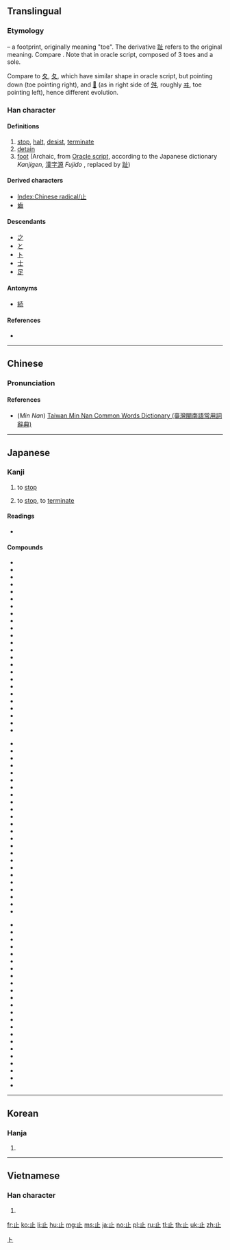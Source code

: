 {{also|只|足}}
==Translingual==
{{stroke order|type=animate}}

===Etymology===
{{Han etyl}}
{{liushu|p}} – a footprint, originally meaning "toe". The derivative [[趾]] refers to the original meaning. Compare {{m|mul|手||hand|sc=Hani}}. Note that in oracle script, composed of 3 toes and a sole.

Compare to [[夊]], [[夂]], which have similar shape in oracle script, but pointing down (toe pointing right), and [[𡕒]] (as in right side of [[舛]], roughly [[ヰ]], toe pointing left), hence different evolution.

===Han character===
{{Han char|rn=77|rad=止|as=00|sn=4|four=21100|canj=YLM}}

====Definitions====
# [[stop]], [[halt]], [[desist]], [[terminate]]
# [[detain]]
# [[foot]] (Archaic, from [[w:Oracle script|Oracle script]], according to the Japanese dictionary ''Kanjigen'', [[漢字源]] ''Fujido''<!--capital editor-->, replaced by [[趾]])

====Derived characters====
* [[Index:Chinese radical/止]]
* [[齒]]

====Descendants====
* [[之]]
* [[と]]
* [[ト]]
* [[士]] {{qualifier|as component, as in [[志]]}}
* [[足]]

====Antonyms====
* {{sense|stop}} [[続]]

====References====
* {{Han ref|kx=0573.240|dkj=16253|dj=0961.230|hdz=21435.030|uh=6B62|ud=27490|bh=A4EE|bd=42222}}

----

==Chinese==
{{zh-forms}}

===Pronunciation===
{{zh-pron
|m=zhǐ
|c=zi2
|h=pfs=chí
|mn=chí
|w=
|mc=y
|oc=y
|ma=|ma2=
|cat=v
}}

====References====
* (''Min Nan'') [http://twblg.dict.edu.tw/holodict_new/result_detail.jsp?n_no=816&curpage=1&sample=%E6%AD%A2&radiobutton=1&querytarget=1&limit=20&pagenum=1&rowcount=19 Taiwan Min Nan Common Words Dictionary (臺灣閩南語常用詞辭典)]

----

==Japanese==

===Kanji===
{{ja-kanji|grade=2|rs=止00}}

# {{sense|とめる}} to [[stop]]
# {{sense|やめる}} to [[stop]], to [[terminate]]

====Readings====
* {{ja-readings
|goon=[[し]] (shi)
|kanon=[[し]] (shi)
|kun=[[とまる]] (tomaru), [[あし]] (ashi), [[とめる]] (tomeru), [[やめる]] (yameru)}}

====Compounds====
{{top3}}
* {{l|ja|sc=Jpan|遏止|tr=あっし, asshi}}
* {{l|ja|sc=Jpan|一乗止観院|tr=いちじょうしかんいん, ichijōshikan'in}}
* {{l|ja|sc=Jpan|駅止|tr=えきどめ, ekidome}}
* {{l|ja|sc=Jpan|襟止|tr=えりどめ, eridome}}
* {{l|ja|sc=Jpan|依止|tr=えじ, eji}}
* {{l|ja|sc=Jpan|乎古止点|tr=おことてん, okototen}}
* {{l|ja|sc=Jpan|核抑止|tr=かくよくし, kakuyokusi}}
* {{l|ja|sc=Jpan|鎌止|tr=かまどめ, kamadome}}
* {{l|ja|sc=Jpan|川止|tr=かわどめ, kawadome}}
* {{l|ja|sc=Jpan|諫止|tr=かんし, kanshi}}
* {{l|ja|sc=Jpan|客止|tr=きゃくどめ, kyakudome}}
* {{l|ja|sc=Jpan|休止|tr=きゅうし, kyūshi}}
* {{l|ja|sc=Jpan|競業避止|tr=きゅうぎょうひし, kyūgyōhishi}}
* {{l|ja|sc=Jpan|拒止|tr=きょし, kyoshi}}
* {{l|ja|sc=Jpan|挙止|tr=きょし, kyoshi}}
* {{l|ja|sc=Jpan|禁止|tr=きんし, kinshi}}
* {{l|ja|sc=Jpan|鞍作止利|tr=くらつくりのとり, kuratsukurinotori}}
* {{l|ja|sc=Jpan|車止|tr=くるまどめ, kurumadome}}
* {{l|ja|sc=Jpan|止観|tr=しかん, shikan}}
* {{l|ja|sc=Jpan|止観業|tr=しかんごう, shikangō}}
* {{l|ja|sc=Jpan|止汗剤|tr=しかんざい, shikanzai}}
* {{l|ja|sc=Jpan|止観十乗|tr=しかんじゅうじょう, shikanjūjō}}
* {{l|ja|sc=Jpan|止血|tr=しけつ, shiketsu}}
* {{l|ja|sc=Jpan|止止不須説|tr=ししふしゅせつ, shishihushusetsu}}
{{mid3}}
* {{l|ja|sc=Jpan|止瀉剤|tr=ししゃざい, shishazai}}
* {{l|ja|sc=Jpan|止宿|tr=ししゅく, shishuku}}
* {{l|ja|sc=Jpan|止水|tr=しすい, shisui}}
* {{l|ja|sc=Jpan|止痛|tr=しつう, shitsū}}
* {{l|ja|sc=Jpan|車輪止|tr=しゃりんどめ, sharindome}}
* {{l|ja|sc=Jpan|臭気止|tr=しゅうきどめ, shūkidome}}
* {{l|ja|sc=Jpan|終止|tr=しゅうし, shūsi}}
* {{l|ja|sc=Jpan|笑止|tr=しょうし, shōsi}}
* {{l|ja|sc=Jpan|止揚|tr=しよう, shiyō}}
* {{l|ja|sc=Jpan|止痢剤|tr=しりざい, shirizai}}
* {{l|ja|sc=Jpan|真言止観|tr=しんごんしかん, shingonshikan}}
* {{l|ja|sc=Jpan|進止|tr=しんし, shinshi}}
* {{l|ja|sc=Jpan|止住|tr=しじゅう, shijū}}
* {{l|ja|sc=Jpan|止動方角|tr=しどうほうがく, shidōhōgaku}}
* {{l|ja|sc=Jpan|制止|tr=せいし, seishi}}
* {{l|ja|sc=Jpan|静止|tr=せいし, seishi}}
* {{l|ja|sc=Jpan|咳止|tr=せきどめ, sekidome}}
* {{l|ja|sc=Jpan|沮止|tr=そし, soshi}}
* {{l|ja|sc=Jpan|阻止|tr=そし, soshi}}
* {{l|ja|sc=Jpan|体言止|tr=たいげんどめ, taigendome}}
* {{l|ja|sc=Jpan|中止|tr=ちゅうし, chūshi}}
* {{l|ja|sc=Jpan|丁丁発止|tr=ちょうちょうはっし, chōchōhasshi}}
* {{l|ja|sc=Jpan|血止|tr=ちどめ, chidome}}
* {{l|ja|sc=Jpan|停止|tr=ていし, teishi}}
{{mid3}}
* {{l|ja|sc=Jpan|底止|tr=ていし, teishi}}
* {{l|ja|sc=Jpan|天台止観|tr=てんだいしかん, tendaishikan}}
* {{l|ja|sc=Jpan|止木|tr=とめぎ, tomegi}}
* {{l|ja|sc=Jpan|止句|tr=とめく, tomeku}}
* {{l|ja|sc=Jpan|止相場|tr=とめそうば, tomesōba}}
* {{l|ja|sc=Jpan|止針|tr=とめばり, tomebari}}
* {{l|ja|sc=Jpan|止偏|tr=とめへん, tomehen}}
* {{l|ja|sc=Jpan|止弁|tr=そめべん, someben}}
* {{l|ja|sc=Jpan|廃止|tr=はいし, haishi}}
* {{l|ja|sc=Jpan|波止場|tr=はとば, hatoba}}
* {{l|ja|sc=Jpan|船止|tr=ふなどめ, hunadome}}
* {{l|ja|sc=Jpan|閉止|tr=へいし, heishi}}
* {{l|ja|sc=Jpan|摩訶止観|tr=まかしかん, makashikan}}
* {{l|ja|sc=Jpan|明鏡止水|tr=めいきょうしすい, meikyōshisui}}
* {{l|ja|sc=Jpan|黙止|tr=もくし, mokushi}}
* {{l|ja|sc=Jpan|山止|tr=やまどめ, yamadome}}
* {{l|ja|sc=Jpan|雪止|tr=ゆきどめ, yukidome}}
* {{l|ja|sc=Jpan|容止|tr=ようし, yōshi}}
* {{l|ja|sc=Jpan|抑止|tr=よくし, yokushi}}
* {{l|ja|sc=Jpan|乎古止点|tr=おことてん, okototen}}
* {{l|ja|sc=Jpan|魚鳥止|tr=ぎょうちょうどめ, gyōchōdome}}
* {{l|ja|sc=Jpan|動止|tr=どうし, dōshi}}
* {{l|ja|sc=Jpan|防止|tr=ぼうし, bōshi}}
{{bottom}}

[[Category:Han characters from which katakana were derived|ト]]

----

==Korean==

===Hanja===
{{ko-hanja|hangeul=지|eumhun=[[그치다|그칠]]|rv=ji|mr=chi|y=ci}}

# {{defn|lang=ko|sort=止00}}

----

==Vietnamese==

===Han character===
{{vi-hantu|[[chỉ]]|rs=止00}}

# {{defn|lang=vi|sort=止00}}

[[Category:CJKV radicals| ]]

[[fr:止]]
[[ko:止]]
[[li:止]]
[[hu:止]]
[[mg:止]]
[[ms:止]]
[[ja:止]]
[[no:止]]
[[pl:止]]
[[ru:止]]
[[tl:止]]
[[th:止]]
[[uk:止]]
[[zh:止]]